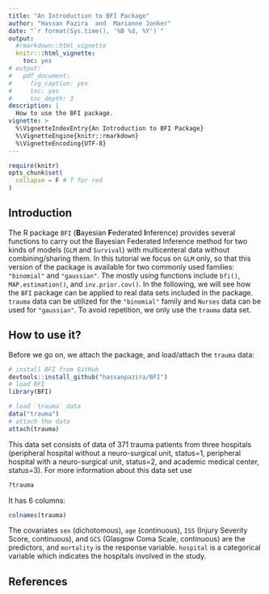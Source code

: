 ```yaml
---
title: "An Introduction to BFI Package"
author: "Hassan Pazira  and  Marianne Jonker"
date: "`r format(Sys.time(), '%B %d, %Y')`"
output:
  #rmarkdown::html_vignette
  knitr:::html_vignette:
    toc: yes
# output:
#   pdf_document:
#     fig_caption: yes
#     toc: yes
#     toc_depth: 3
description: |
  How to use the BFI package.
vignette: >
  %\VignetteIndexEntry{An Introduction to BFI Package}
  %\VignetteEngine{knitr::rmarkdown}
  %\VignetteEncoding{UTF-8}
---
```


```r
require(knitr)
opts_chunk$set(
  collapse = F # T for red
)
```


## Introduction

The R package `BFI` (**B**ayesian **F**ederated **I**nference) provides several functions to carry out the Bayesian Federated Inference method for two kinds of models (`GLM` and `Survival`) with multicenteral data without combining/sharing them. In this tutorial we focus on `GLM` only, so that this version of the package is available for two commonly used families: `"binomial"` and `"gaussian"`.
The mostly using functions include `bfi()`, `MAP.estimation()`, and `inv.prior.cov()`.
In the following, we will see how the `BFI` package can be applied to real data sets included in the package. `trauma` data can be utilized for the `"binomial"` family and `Nurses` data can be used for `"gaussian"`. To avoid repetition, we only use the `trauma` data set.

## How to use it?

Before we go on, we attach the package, and load/attach the `trauma` data:

```r
# install BFI from GitHub
devtools::install_github("hassanpazira/BFI")
# load BFI
library(BFI)

# load `trauma` data
data("trauma")
# attach the data
attach(trauma)
```

This data set consists of data of 371 trauma patients from three hospitals (peripheral hospital without a neuro-surgical unit, status=1, peripheral hospital with a neuro-surgical unit, status=2, and academic medical center, status=3). For more information about this data set use 
```r
?trauma
```
It has 6 columns:
```r
colnames(trauma)
```
The covariates `sex` (dichotomous), `age` (continuous), `ISS` (Injury Severity Score, continuous), and `GCS` (Glasgow Coma Scale, continuous) are the predictors, and `mortality` is the response variable. `hospital` is a categorical variable which indicates the hospitals involved in the study.







## References

